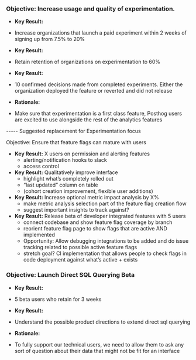 ### Objective: Increase usage and quality of experimentation. 

* **Key Result:**
 * Increase organizations that launch a paid experiment within 2 weeks of signing up from 7.5% to 20%
* **Key Result:** 
 * Retain retention of organizations on experimentation to 60%
* **Key Result:**
 * 10 confirmed decisions made from completed experiments. Either the organization deployed the feature or reverted and did not release

* **Rationale:**
 * Make sure that experimentation is a first class feature, Posthog users are excited to use alongside the rest of the analytics features


----- Suggested replacement for Experimentation focus

Objective: Ensure that feature flags can mature with users

* **Key Result:** X users on permission and alerting features
    - alerting/notification hooks to slack
    - access control
* **Key Result:** Qualitatively improve interface
    - highlight what’s completely rolled out
    - “last updated” column on table
    - (cohort creation improvement, flexible user additions)
* **Key Result:** Increase optional metric impact analysis by X%
    - make metric analysis selection part of the feature flag creation flow
    - suggest important insights to track against?
* **Key Result:** Release beta of developer integrated features with 5 users
    - connect codebase and show feature flag coverage by branch
    - reorient feature flag page to show flags that are active AND implemented
    - Opportunity: Allow debugging integrations to be added and do issue tracking related to possible active feature flags
    - stretch goal? CI implementation that allows people to check flags in code deployment against what’s active + exists



### Objective: Launch Direct SQL Querying Beta

* **Key Result:**
 * 5 beta users who retain for 3 weeks
* **Key Result:**
 * Understand the possible product directions to extend direct sql querying

* **Rationale:**
 * To fully support our technical users, we need to allow them to ask any sort of question about their data that might not be fit for an interface
 
